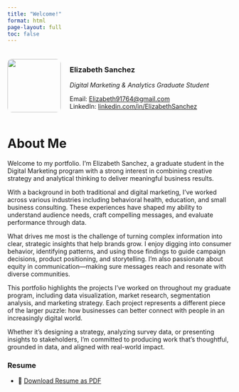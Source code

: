 ---
title: "Welcome!"
format: html
page-layout: full
toc: false
---

::: {style="display: flex; align-items: center; gap: 20px; margin-top: 20px;"}
<img src="Profile_Pic.jpg" width="120" style="border-radius: 10px;"/>

<div>

<h3>Elizabeth Sanchez</h3>

<p><em>Digital Marketing & Analytics Graduate Student</em></p>

<p>Email: <a href="mailto:Elizabeth91764@gmail.com">Elizabeth91764\@gmail.com</a><br> LinkedIn: <a href="https://www.linkedin.com/in/elizabeth-ru-sanchez-/">linkedin.com/in/ElizabethSanchez</a></p>

</div>
:::



# About Me

Welcome to my portfolio. I'm Elizabeth Sanchez, a graduate student in the Digital Marketing program with a strong interest in combining creative strategy and analytical thinking to deliver meaningful business results.

With a background in both traditional and digital marketing, I've worked across various industries including behavioral health, education, and small business consulting. These experiences have shaped my ability to understand audience needs, craft compelling messages, and evaluate performance through data.

What drives me most is the challenge of turning complex information into clear, strategic insights that help brands grow. I enjoy digging into consumer behavior, identifying patterns, and using those findings to guide campaign decisions, product positioning, and storytelling. I'm also passionate about equity in communication---making sure messages reach and resonate with diverse communities.

This portfolio highlights the projects I've worked on throughout my graduate program, including data visualization, market research, segmentation analysis, and marketing strategy. Each project represents a different piece of the larger puzzle: how businesses can better connect with people in an increasingly digital world.

Whether it's designing a strategy, analyzing survey data, or presenting insights to stakeholders, I'm committed to producing work that's thoughtful, grounded in data, and aligned with real-world impact.

::: callout-note
### Resume
-   📄 [Download Resume as PDF](Resume2025.pdf)
:::


